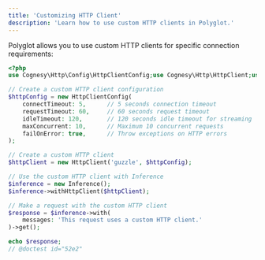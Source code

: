 ```yaml
---
title: 'Customizing HTTP Client'
description: 'Learn how to use custom HTTP clients in Polyglot.'
---
```


Polyglot allows you to use custom HTTP clients for specific connection requirements:

```php
<?php
use Cognesy\Http\Config\HttpClientConfig;use Cognesy\Http\HttpClient;use Cognesy\Polyglot\Inference\Inference;

// Create a custom HTTP client configuration
$httpConfig = new HttpClientConfig(
    connectTimeout: 5,      // 5 seconds connection timeout
    requestTimeout: 60,     // 60 seconds request timeout
    idleTimeout: 120,       // 120 seconds idle timeout for streaming
    maxConcurrent: 10,      // Maximum 10 concurrent requests
    failOnError: true,      // Throw exceptions on HTTP errors
);

// Create a custom HTTP client
$httpClient = new HttpClient('guzzle', $httpConfig);

// Use the custom HTTP client with Inference
$inference = new Inference();
$inference->withHttpClient($httpClient);

// Make a request with the custom HTTP client
$response = $inference->with(
    messages: 'This request uses a custom HTTP client.'
)->get();

echo $response;
// @doctest id="52e2"
```
